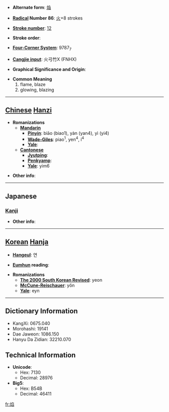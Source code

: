 * '''Alternate form''': [[焔]]

* '''[[Wiktionary:Chinese radical index| Radical]] Number 86''': [[Wiktionary:Chinese radical index 火|火]]+8 strokes

* '''[[Wiktionary:Chinese total strokes index|Stroke number]]''': [[Wiktionary:Chinese total strokes index 12|12]]

* '''Stroke order''': 

* '''[[Wiktionary:Chinese four corner index|Four-Corner System]]''': 9787<sub>7</sub>

* '''[[Wiktionary:Chinese Cangjie index|Cangjie input]]''': 火弓竹X (FNHX)

* '''Graphical Significance and Origin''': 

* '''Common Meaning'''
*#flame, blaze
*# glowing, blazing


----

== [[Chinese]] [[Hanzi]] ==

* '''Romanizations'''
** '''[[Mandarin]]'''
*** '''[[Pinyin]]''': biāo (biao1), yàn (yan4), yì (yi4)
*** '''[[Wade-Giles]]''': piao<sup>1</sup>, yen<sup>4</sup>, i<sup>4</sup>
*** '''[[Yale]]''': 
** '''[[Cantonese]]'''
*** '''[[Jyutping]]''':
*** '''[[Penkyamp]]''': 
*** '''[[Yale]]''': yim6

* '''Other info''': 

----

==Japanese==
===[[Kanji]]===
{{kanji|on readings=[[えん]] (en)
|kun readings=[[ほのお]] (honoo)
}}

* '''Other info''':  

----

== [[Korean]] [[Hanja]] ==

* '''[[Hangeul]]''': 연

* '''[[Eumhun]] reading''': 

* '''Romanizations'''
** '''[[The 2000 South Korean Revised Romanization|The 2000 South Korean Revised]]''': yeon
** '''[[McCune-Reischauer]]''': yŏn
** '''[[Yale]]''': eyn

----

== Dictionary Information ==

* KangXi: 0675.040
* Morohashi: 19141
* Dae Jaweon: 1086.150
* Hanyu Da Zidian: 32210.070

== Technical Information ==

* '''Unicode''':
** Hex: 7130
** Decimal: 28976
* '''Big5''':
** Hex: B54B
** Decimal: 46411

[[fr:焰]]